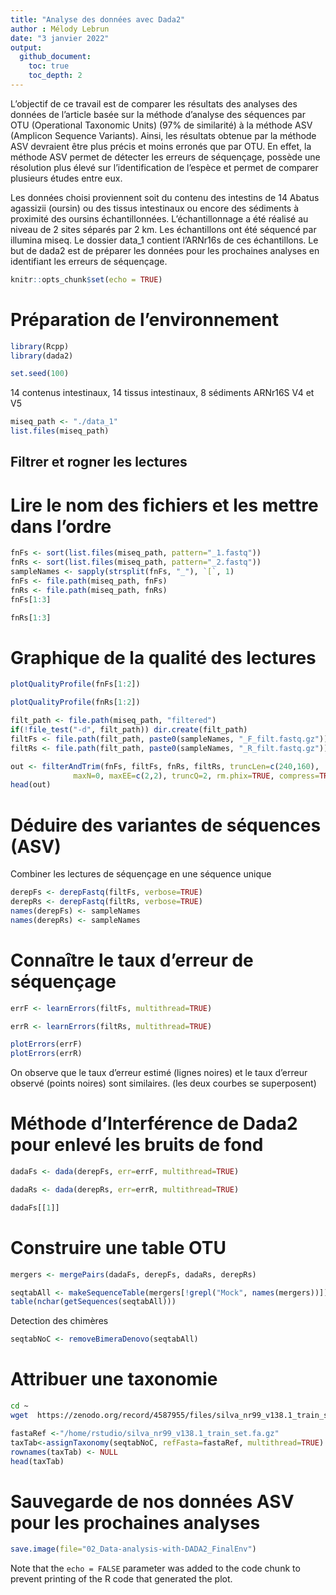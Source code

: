 ```yaml
---
title: "Analyse des données avec Dada2"
author : Mélody Lebrun
date: "3 janvier 2022"
output: 
  github_document:
    toc: true
    toc_depth: 2
---
```


L'objectif de ce travail est de comparer les résultats des analyses des données de l'article basée sur la méthode d'analyse des séquences par OTU (Operational Taxonomic Units) (97% de similarité) à la méthode ASV (Amplicon Sequence Variants). 
Ainsi, les résultats obtenue par la méthode ASV devraient être plus précis et moins erronés que par OTU. En effet, la méthode ASV permet de détecter les erreurs de séquençage, possède une résolution plus élevé sur l'identification de l'espèce et permet de comparer plusieurs études entre eux.   

Les données choisi proviennent soit du contenu des intestins de 14 Abatus agassizii (oursin) ou des tissus intestinaux ou encore des sédiments à proximité des oursins échantillonnées. L'échantillonnage a été réalisé au niveau de 2 sites séparés par 2 km. Les échantillons ont été séquencé par illumina miseq. Le dossier data_1 contient l'ARNr16s de ces échantillons. 
Le but de dada2 est de préparer les données pour les prochaines analyses en identifiant les erreurs de séquençage. 

```r
knitr::opts_chunk$set(echo = TRUE)
```

# Préparation de l'environnement

```r
library(Rcpp)
library(dada2)
```

```r
set.seed(100)
```

14 contenus intestinaux, 14 tissus intestinaux, 8 sédiments ARNr16S V4 et V5 
```r
miseq_path <- "./data_1"
list.files(miseq_path)
```

## Filtrer et rogner les lectures
# Lire le nom des fichiers et les mettre dans l'ordre

```r
fnFs <- sort(list.files(miseq_path, pattern="_1.fastq"))
fnRs <- sort(list.files(miseq_path, pattern="_2.fastq"))
sampleNames <- sapply(strsplit(fnFs, "_"), `[`, 1)
fnFs <- file.path(miseq_path, fnFs)
fnRs <- file.path(miseq_path, fnRs)
fnFs[1:3]
```

```r
fnRs[1:3]
```

# Graphique de la qualité des lectures 

```r
plotQualityProfile(fnFs[1:2])
```

```r
plotQualityProfile(fnRs[1:2])
```
```r
filt_path <- file.path(miseq_path, "filtered") 
if(!file_test("-d", filt_path)) dir.create(filt_path)
filtFs <- file.path(filt_path, paste0(sampleNames, "_F_filt.fastq.gz"))
filtRs <- file.path(filt_path, paste0(sampleNames, "_R_filt.fastq.gz"))
```

```r
out <- filterAndTrim(fnFs, filtFs, fnRs, filtRs, truncLen=c(240,160),
              maxN=0, maxEE=c(2,2), truncQ=2, rm.phix=TRUE, compress=TRUE, multithread=TRUE)
head(out)
```

# Déduire des variantes de séquences (ASV)  
Combiner les lectures de séquençage en une séquence unique

```r
derepFs <- derepFastq(filtFs, verbose=TRUE)
derepRs <- derepFastq(filtRs, verbose=TRUE)
names(derepFs) <- sampleNames
names(derepRs) <- sampleNames
```
# Connaître le taux d'erreur de séquençage 

```r
errF <- learnErrors(filtFs, multithread=TRUE)
```

```r
errR <- learnErrors(filtRs, multithread=TRUE)
```

```r
plotErrors(errF)
plotErrors(errR)
```

On observe que le taux d'erreur estimé (lignes noires) et le taux d'erreur observé (points noires) sont similaires. (les deux courbes se superposent)

# Méthode d'Interférence de Dada2 pour enlevé les bruits de fond

```r
dadaFs <- dada(derepFs, err=errF, multithread=TRUE)
```

```r
dadaRs <- dada(derepRs, err=errR, multithread=TRUE)
```

```r
dadaFs[[1]]
```

# Construire une table OTU

```r
mergers <- mergePairs(dadaFs, derepFs, dadaRs, derepRs)
```

```r
seqtabAll <- makeSequenceTable(mergers[!grepl("Mock", names(mergers))])
table(nchar(getSequences(seqtabAll)))
```

Detection des chimères 

```r
seqtabNoC <- removeBimeraDenovo(seqtabAll)
```

# Attribuer une taxonomie
```bash
cd ~
wget  https://zenodo.org/record/4587955/files/silva_nr99_v138.1_train_set.fa.gz
```

```r
fastaRef <-"/home/rstudio/silva_nr99_v138.1_train_set.fa.gz"
taxTab<-assignTaxonomy(seqtabNoC, refFasta=fastaRef, multithread=TRUE)
rownames(taxTab) <- NULL
head(taxTab)
```

# Sauvegarde de nos données ASV pour les prochaines analyses 
```r
save.image(file="02_Data-analysis-with-DADA2_FinalEnv")
```


Note that the `echo = FALSE` parameter was added to the code chunk to prevent printing of the R code that generated the plot.
